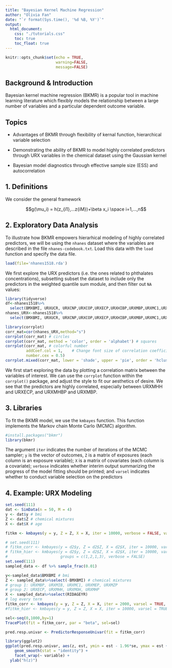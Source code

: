 ```yaml
---
title: "Bayesian Kernel Machine Regression"
author: "Olivia Fan"
date: "`r format(Sys.time(), '%d %B, %Y')`"
output:
  html_document:
    css: "./tutorials.css"
    toc: true
    toc_float: true
---
```


<!-- Setup -->

```r
knitr::opts_chunk$set(echo = TRUE,
                      warning=FALSE,
                      message=FALSE)
```

## Background & Introduction 

Bayesian kernel machine regression (BKMR) is a popular tool in machine learning literature which flexibly models the relationship between a large number of variables and a particular dependent outcome variable.

## Topics 

- Advantages of BKMR through flexibility of kernal function, hierarchical variable selection 

- Demonstrating the ability of BKMR to model highly correlated predictors through URX variables in the chemical dataset using the Gaussian kernel

- Bayesian model diagnostics through effective sample size (ESS) and autocorrelation

## 1. Definitions

We consider the general framework

$$g(\mu_i) = h(z_{i1},...z{iM})+\beta x_i \space i=1,...,n$$


## 2. Exploratory Data Analysis

To illustrate how BKMR empowers hierarhical modeling of highly correlated predictors, we will be using the ``nhanes`` dataset where the variables are described in the file `nhanes-codebook.txt`. Load this data with the `load` function and specify the data file. 

```r
load(file='nhanes1518.rda')
```

We first explore the URX predictors (i.e. the ones related to phthalates concentrations), subsetting subset the dataset to include only the predictors in the weighted quantile sum module, and then filter out `NA` values:

```r
library(tidyverse)
df<-nhanes1518%>%
  select(BMXBMI, URXUCR, URXCNP,URXCOP,URXECP,URXHIBP,URXMBP,URXMC1,URXMEP,URXMHBP,URXMHH,RIDAGEYR)%>%na.omit()
nhanes_URX<-nhanes1518%>%
  select(BMXBMI, URXUCR, URXCNP,URXCOP,URXECP,URXHIBP,URXMBP,URXMC1,URXMEP,URXMHBP,URXMHH)%>%na.omit()
```

```r
library(corrplot)
corr_mat=cor(nhanes_URX,method="s")
corrplot(corr_mat) # circles
corrplot(corr_mat, method = 'color', order = 'alphabet') # squares
corrplot(corr_mat, # colorful number
         addCoef.col = 1,    # Change font size of correlation coefficients
         number.cex = 0.5) 
corrplot.mixed(corr_mat, lower = 'shade', upper = 'pie', order = 'hclust')
```

We first start exploring the data by plotting a correlation matrix between the variables of interest. We can use the `corrplot` function within the `corrplot()` package, and adjust the style to fit our aesthetics of desire. We see that the predictors are highly correlated, especially between URXMHH and URXECP, and URXMHBP and URXMBP.  

## 3. Libraries

To fit the BKMR model, we use the `kmbayes` function. This function implements the Markov chain Monte Carlo (MCMC) algorithm. 

```r
#install.packages("bkmr")
library(bkmr)
```

The argument `iter` indicates the number of iterations of the MCMC sampler; `y` is the vector of outcomes, `Z` is a matrix of exposures (each column is an exposure variable); `X` is a matrix of covariates (each column is a covariate); `verbose` indicates whether interim output summarizing the progress of the model fitting should be printed; and `varsel` indicates whether to conduct variable selection on the predictors

## 4. Example: URX Modeling

```r
set.seed(111)
dat <- SimData(n = 50, M = 4)
y <- dat$y # bmi
Z <- dat$Z # chemical mixtures
X <- dat$X # age

fitkm <- kmbayes(y = y, Z = Z, X = X, iter = 10000, verbose = FALSE, varsel = TRUE)
```

```r
# set.seed(111)
# fitkm_corr <- kmbayes(y = d2$y, Z = d2$Z, X = d2$X, iter = 10000, varsel = TRUE, verbose = FALSE)
# fitkm_hier <- kmbayes(y = d2$y, Z = d2$Z, X = d2$X, iter = 10000, varsel = TRUE, 
#                       groups = c(1,2,1,3), verbose = FALSE)
set.seed(111)
sampled_data <- df %>% sample_frac(0.01)

y<-sampled_data$BMXBMI # bmi
Z <- sampled_data%>%select(-BMXBMI) # chemical mixtures
# group 1: URXMBP, URXMIB, URXMC1, URXMEP, URXMZP
# group 2: URXECP, URXMHH, URXMOH, URXMHP
X <- sampled_data%>%select(RIDAGEYR)
# log every term
fitkm_corr <- kmbayes(y = y, Z = Z, X = X, iter = 2000, varsel = TRUE, verbose = FALSE)
#fitkm_hier <- kmbayes(y = y, Z = Z, X = X, iter = 10000, varsel = TRUE, groups = c(1,2,1,3), verbose = FALSE)
```


```r
sel<-seq(0,1000,by=1)
TracePlot(fit = fitkm_corr, par = "beta", sel=sel)
```

```r
pred.resp.univar <- PredictorResponseUnivar(fit = fitkm_corr)
```

```r
library(ggplot2)
ggplot(pred.resp.univar, aes(z, est, ymin = est - 1.96*se, ymax = est + 1.96*se)) + 
    geom_smooth(stat = "identity") + 
    facet_wrap(~ variable) +
  ylab("h(z)")
```
